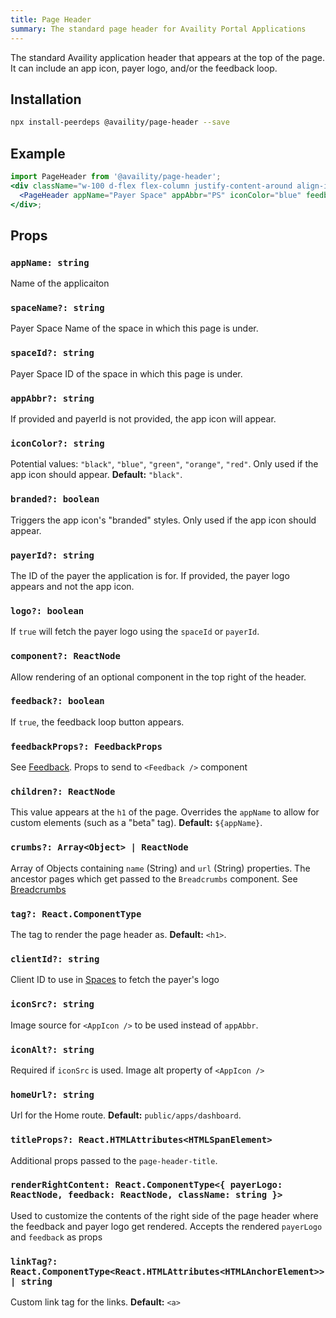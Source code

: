 ```yaml
---
title: Page Header
summary: The standard page header for Availity Portal Applications
---
```


The standard Availity application header that appears at the top of the page. It can include an app icon, payer logo, and/or the feedback loop.

## Installation

```bash
npx install-peerdeps @availity/page-header --save
```

## Example

```jsx viewCode=true
import PageHeader from '@availity/page-header';
<div className="w-100 d-flex flex-column justify-content-around align-items-start">
  <PageHeader appName="Payer Space" appAbbr="PS" iconColor="blue" feedback />
</div>;
```

## Props

### `appName: string`

Name of the applicaiton

### `spaceName?: string`

Payer Space Name of the space in which this page is under.

### `spaceId?: string`

Payer Space ID of the space in which this page is under.

### `appAbbr?: string`

If provided and payerId is not provided, the app icon will appear.

### `iconColor?: string`

Potential values: `"black"`, `"blue"`, `"green"`, `"orange"`, `"red"`. Only used if the app icon should appear. **Default:** `"black"`.

### `branded?: boolean`

Triggers the app icon's "branded" styles. Only used if the app icon should appear.

### `payerId?: string`

The ID of the payer the application is for. If provided, the payer logo appears and not the app icon.

### `logo?: boolean`

If `true` will fetch the payer logo using the `spaceId` or `payerId`.

### `component?: ReactNode`

Allow rendering of an optional component in the top right of the header.

### `feedback?: boolean`

If `true`, the feedback loop button appears.

### `feedbackProps?: FeedbackProps`

See [Feedback](/components/feedback/feedback/#props). Props to send to `<Feedback />` component

### `children?: ReactNode`

This value appears at the `h1` of the page. Overrides the `appName` to allow for custom elements (such as a "beta" tag). **Default:** `${appName}`.

### `crumbs?: Array<Object> | ReactNode`

Array of Objects containing `name` (String) and `url` (String) properties. The ancestor pages which get passed to the `Breadcrumbs` component. See [Breadcrumbs](/components/breadcrumbs/#crumbs-arrayobject)

### `tag?: React.ComponentType`

The tag to render the page header as. **Default:** `<h1>`.

### `clientId?: string`

Client ID to use in [Spaces](/components/spaces/spaces/) to fetch the payer's logo

### `iconSrc?: string`

Image source for `<AppIcon />` to be used instead of `appAbbr`.

### `iconAlt?: string`

Required if `iconSrc` is used. Image alt property of `<AppIcon />`

### `homeUrl?: string`

Url for the Home route. **Default:** `public/apps/dashboard`.

### `titleProps?: React.HTMLAttributes<HTMLSpanElement>`

Additional props passed to the `page-header-title`.

### `renderRightContent: React.ComponentType<{ payerLogo: ReactNode, feedback: ReactNode, className: string }>`

Used to customize the contents of the right side of the page header where the feedback and payer logo get rendered. Accepts the rendered `payerLogo` and `feedback` as props

### `linkTag?: React.ComponentType<React.HTMLAttributes<HTMLAnchorElement>> | string`

Custom link tag for the links. **Default:** `<a>`
